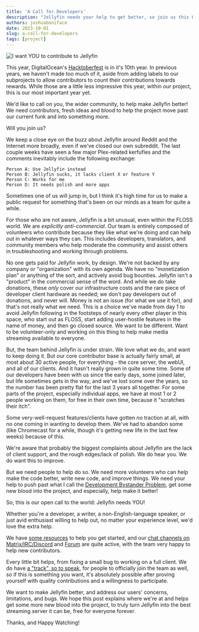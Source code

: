 ```yaml
---
title: 'A Call for Developers'
description: "Jellyfin needs your help to get better, so join us this October and beyond!"
authors: joshuaboniface
date: 2023-10-01
slug: a-call-for-developers
tags: [project]
---
```


![I want YOU to contribute to Jellyfin](./contribute-to-jellyfin.jpg)

This year, DigitalOcean's [Hacktoberfest](https://hacktoberfest.org) is in it's 10th year. In previous years, we haven't made too much of it, aside from adding labels to our subprojects to allow contributors to count their contributions towards rewards. While those are a little less impressive this year, within our project, this is our most important year yet.

We'd like to call on you, the wider community, to help make Jellyfin better! We need contributors, fresh ideas and blood to help the project move past our current funk and into something more.

Will you join us?

<!--truncate-->

We keep a close eye on the buzz about Jellyfin around Reddit and the Internet more broadly, even if we've closed our own subreddit. The last couple weeks have seen a few major Plex-related kerfufles and the comments inevitably include the following exchange:

    Person A: Use Jellyfin instead
    Person B: Jellyfin sucks, it lacks client X or feature Y
    Person C: Works for me
    Person D: It needs polish and more apps

Sometimes one of us will jump in, but I think it's high time for us to make a public request for something that's been on our minds as a team for quite a while.

For those who are not aware, Jellyfin is a bit unusual, even within the FLOSS world. We are *explicitly anti-commercial*. Our team is entirely composed of volunteers who contribute because they like what we're doing and can help out in whatever ways they can. This includes developers, translators, and community members who help moderate the community and assist others in troubleshooting and working through problems.

No one gets paid for Jellyfin work, by design. We're not backed by any company or "organization" with its own agenda. We have no "monetization plan" or anything of the sort, and actively avoid bug bounties. Jellyfin isn't a "product" in the commercial sense of the word. And while we do take donations, these *only* cover our infrastructure costs and the rare piece of developer client hardware as needed; we don't pay developers out of donations, and never will. Money is not an issue (for what we use it for), and that's not really what we need. This is a choice we've made from day 1 to avoid Jellyfin following in the footsteps of nearly every other player in this space, who start out as FLOSS, start adding user-hostile features in the name of money, and then go closed source. We want to be different. Want to be volunteer-only and working on this thing to help make media streaming available to everyone.

But, the team behind Jellyfin is under strain. We love what we do, and want to keep doing it. But our core contributor base is actually fairly small, at most about 30 active people, for everything - the core server, the webUI, and all of our clients. And it hasn't really grown in quite some time. Some of our developers have been with us since the early days, some joined later, but life sometimes gets in the way, and we've lost some over the years, so the number has been pretty flat for the last 3 years all together. For some parts of the project, especially individual apps, we have at most 1 or 2 people working on them, for free in their own time, because it "scratches their itch".

Some very-well-request features/clients have gotten *no* traction at all, with no one coming in wanting to develop them. We've had to abandon some (like Chromecast for a while, though it's getting new life in the last few weeks) because of this.

We're aware that probably the biggest complaints about Jellyfin are the lack of client support, and the rough edges/lack of polish. We do hear you. We do want this to improve.

But we need people to help do so. We need more volunteers who can help make the code better, write new code, and improve things. We need your help to push past what I call the [Development Bystander Problem](https://www.boniface.me/problems-in-floss-3/), get some new blood into the project, and especially, help make it better!

So, this is our open call to the world: Jellyfin needs YOU!

Whether you're a developer, a writer, a non-English-language speaker, or just avid enthusiast willing to help out, no matter your experience level, we'd love the extra help.

We have [some resources](https://jellyfin.org/contribute) to help you get started, and our [chat channels on Matrix/IRC/Discord](https://jellyfin.org/contact) and [Forum](https://forum.jellyfin.org) are quite active, with the team very happy to help new contributors.

Every little bit helps, from fixing a small bug to working on a full client. We do have [a "track", so to speak](https://github.com/jellyfin/jellyfin-meta/blob/master/policies-and-procedures/new-team-member-nominations.md), for people to officially join the team as well, so if this is something you want, it's absolutely possible after proving yourself with quality contributions and a willingness to participate.

We want to make Jellyfin better, and address our users' concerns, limitations, and bugs. We hope this post explains where we're at and helps get some more new blood into the project, to truly turn Jellyfin into the best streaming server it can be, free for everyone forever.

Thanks, and Happy Watching!
